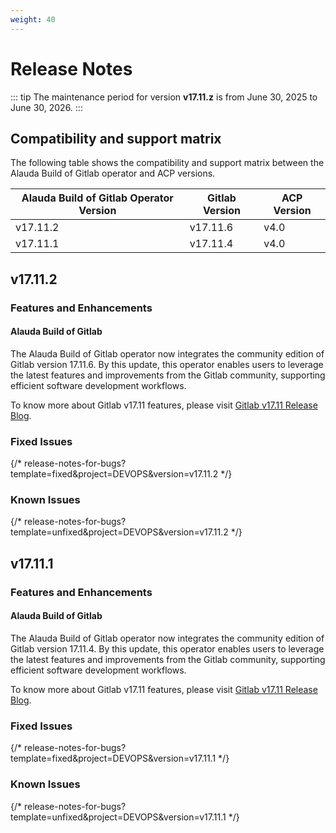 ```yaml
---
weight: 40
---
```


# Release Notes

::: tip
The maintenance period for version **v17.11.z** is from June 30, 2025 to June 30, 2026.
:::

## Compatibility and support matrix

The following table shows the compatibility and support matrix between the Alauda Build of Gitlab operator and ACP versions.

| Alauda Build of Gitlab Operator Version | Gitlab Version |  ACP Version |
| --------------------------------- | --------------- | --------------- |
| v17.11.2                        | v17.11.6         | v4.0 |
| v17.11.1                        | v17.11.4         | v4.0 |

## v17.11.2

### Features and Enhancements

#### Alauda Build of Gitlab

The Alauda Build of Gitlab operator now integrates the community edition of Gitlab version 17.11.6. By this update, this operator enables users to leverage the latest features and improvements from the Gitlab community, supporting efficient software development workflows.

To know more about Gitlab v17.11 features, please visit [Gitlab v17.11 Release Blog](https://about.gitlab.com/releases/2025/04/17/gitlab-17-11-released/).


### Fixed Issues


{/* release-notes-for-bugs?template=fixed&project=DEVOPS&version=v17.11.2 */}


### Known Issues

{/* release-notes-for-bugs?template=unfixed&project=DEVOPS&version=v17.11.2 */}

## v17.11.1

### Features and Enhancements

#### Alauda Build of Gitlab

The Alauda Build of Gitlab operator now integrates the community edition of Gitlab version 17.11.4. By this update, this operator enables users to leverage the latest features and improvements from the Gitlab community, supporting efficient software development workflows.

To know more about Gitlab v17.11 features, please visit [Gitlab v17.11 Release Blog](https://about.gitlab.com/releases/2025/04/17/gitlab-17-11-released/).


### Fixed Issues


{/* release-notes-for-bugs?template=fixed&project=DEVOPS&version=v17.11.1 */}


### Known Issues

{/* release-notes-for-bugs?template=unfixed&project=DEVOPS&version=v17.11.1 */}

